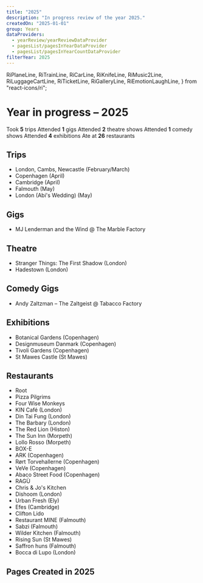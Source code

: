 ```yaml
---
title: "2025"
description: "In progress review of the year 2025."
createdOn: "2025-01-01"
group: Years
dataProviders:
  - yearReview/yearReviewDataProvider
  - pagesList/pagesInYearDataProvider
  - pagesList/pagesInYearCountDataProvider
filterYear: 2025
---
```


  RiPlaneLine,
  RiTrainLine,
  RiCarLine,
  RiKnifeLine,
  RiMusic2Line,
  RiLuggageCartLine,
  RiTicketLine,
  RiGalleryLine,
  RiEmotionLaughLine,
} from "react-icons/ri";

# Year in progress – 2025

<CountTiles>
  <Tile>
    <Icon component={RiLuggageCartLine} /> Took <strong>5</strong> trips
  </Tile>
  <Tile>
    <Icon component={RiMusic2Line} /> Attended <strong>1</strong> gigs
  </Tile>
  <Tile>
    <Icon component={RiTicketLine} /> Attended <strong>2</strong> theatre shows
  </Tile>
  <Tile>
    <Icon component={RiEmotionLaughLine} /> Attended <strong>1</strong> comedy
    shows
  </Tile>
  <Tile>
    <Icon component={RiGalleryLine} /> Attended <strong>4</strong> exhibitions
  </Tile>
  <Tile>
    <Icon component={RiKnifeLine} /> Ate at <strong>26</strong> restaurants
  </Tile>
</CountTiles>

## Trips

- <Icon component={RiTrainLine} />
  London, Cambs, Newcastle (February/March)
- <Icon component={RiPlaneLine} />
  Copenhagen (April)
- <Icon component={RiTrainLine} />
  Cambridge (April)
- <Icon component={RiTrainLine} />
  Falmouth (May)
- <Icon component={RiTrainLine} />
  London (Abi's Wedding) (May)

## Gigs

- MJ Lenderman and the Wind @ The Marble Factory

## Theatre

- Stranger Things: The First Shadow (London)
- Hadestown (London)

## Comedy Gigs

- Andy Zaltzman – The Zaltgeist @ Tabacco Factory

## Exhibitions

- Botanical Gardens (Copenhagen)
- Designmuseum Danmark (Copenhagen)
- Tivoli Gardens (Copenhagen)
- St Mawes Castle (St Mawes)

## Restaurants

- Root
- Pizza Pilgrims
- Four Wise Monkeys
- KIN Café (London)
- Din Tai Fung (London)
- The Barbary (London)
- The Red Lion (Histon)
- The Sun Inn (Morpeth)
- Lollo Rosso (Morpeth)
- BOX-E
- ARK (Copenhagen)
- Rørt Torvehallerne (Copenhagen)
- VeVe (Copenhagen)
- Abaco Street Food (Copenhagen)
- RAGÙ
- Chris & Jo's Kitchen
- Dishoom (London)
- Urban Fresh (Ely)
- Efes (Cambridge)
- Clifton Lido
- Restaurant MINE (Falmouth)
- Sabzi (Falmouth)
- Wilder Kitchen (Falmouth)
- Rising Sun (St Mawes)
- Saffron huns (Falmouth)
- Bocca di Lupo (London)

## Pages Created in 2025

<PagesList withIndex={true} />

